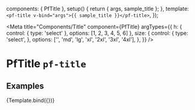 

  components: { PfTitle },
  setup() {
    return { args, sample_title };
  },
  template: `<pf-title v-bind="args">{{ sample_title }}</pf-title>`,
});


<Meta title="Components/Title" component={PfTitle} argTypes={{
    h: { control: { type: 'select' }, options: [1, 2, 3, 4, 5, 6] },
    size: {
      control: {
        type: 'select',
      },
      options: ['', 'md', 'lg', 'xl', '2xl', '3xl', '4xl'],
    },
  }} />

# PfTitle `pf-title`

## Examples

<Canvas>
  <Story name="Title" args={{
    sample_title: 'Title text',
  }}>
    {Template.bind({})}
  </Story>
</Canvas>

<ArgsTable story="Title" />
